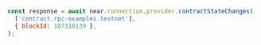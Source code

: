 ```js
const response = await near.connection.provider.contractStateChanges(
  ['contract.rpc-examples.testnet'],
  { blockId: 187310139 },
);
```
